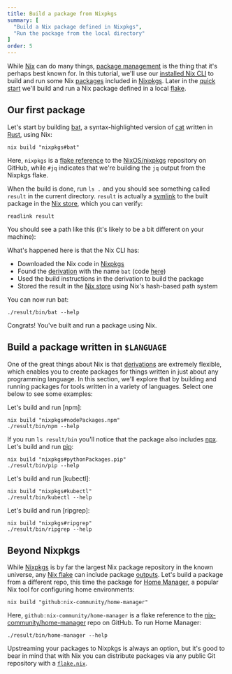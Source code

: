 ```yaml
---
title: Build a package from Nixpkgs
summary: [
  "Build a Nix package defined in Nixpkgs",
  "Run the package from the local directory"
]
order: 5
---
```


While [Nix] can do many things, [package management][pkg] is the thing that it's perhaps best known for. In this tutorial, we'll use our [installed Nix CLI][install] to build and run some Nix [packages] included in [Nixpkgs]. Later in the [quick start][start] we'll build and run a Nix package defined in a local [flake].

## Our first package

Let's start by building [bat], a syntax-highlighted version of [cat] written in [Rust], using Nix:

```shell
nix build "nixpkgs#bat"
```

Here, `nixpkgs` is a [flake reference][flake] to the [NixOS/nixpkgs][nixpkgs-repo] repository on GitHub, while `#jq` indicates that we're building the `jq` output from the Nixpkgs flake.

When the build is done, run `ls .` and you should see something called `result` in the current directory. `result` is actually a [symlink] to the built package in the [Nix store][store], which you can verify:

```shell
readlink result
```

You should see a path like this (it's likely to be a bit different on your machine):

<NixStorePath pkg="bat-0.22.1" />

What's happened here is that the Nix CLI has:

* Downloaded the Nix code in [Nixpkgs]
* Found the [derivation][derivations] with the name `bat` (code [here][nixpkgs-bat])
* Used the build instructions in the derivation to build the package
* Stored the result in the [Nix store][store] using Nix's hash-based path system

You can now run bat:

```shell
./result/bin/bat --help
```

Congrats! You've built and run a package using Nix.

## Build a package written in `$LANGUAGE`

One of the great things about Nix is that [derivations] are extremely flexible, which enables you to create packages for things written in just about any programming language. In this section, we'll explore that by building and running packages for tools written in a variety of languages. Select one below to see some examples:

<Languages client:load />

<SpecificLanguage client:load lang="JavaScript">
Let's build and run [npm]:

```shell
nix build "nixpkgs#nodePackages.npm"
./result/bin/npm --help
```

If you run `ls result/bin` you'll notice that the package also includes [npx].
</SpecificLanguage>
<SpecificLanguage client:load lang="Python">
Let's build and run [pip]:

```shell
nix build "nixpkgs#pythonPackages.pip"
./result/bin/pip --help
```
</SpecificLanguage>
<SpecificLanguage client:load lang="Go">
Let's build and run [kubectl]:

```shell
nix build "nixpkgs#kubectl"
./result/bin/kubectl --help
```
</SpecificLanguage>
<SpecificLanguage client:load lang="Rust">
Let's build and run [ripgrep]:

```shell
nix build "nixpkgs#ripgrep"
./result/bin/ripgrep --help
```
</SpecificLanguage>

## Beyond Nixpkgs

While [Nixpkgs] is by far the largest Nix package repository in the known universe, any [Nix flake][flake] can include package [outputs]. Let's build a package from a different repo, this time the package for [Home Manager][hm], a popular Nix tool for configuring home environments:

```shell
nix build "github:nix-community/home-manager"
```

Here, `github:nix-community/home-manager` is a flake reference to the [nix-community/home-manager][hm] repo on GitHub. To run Home Manager:

```shell
./result/bin/home-manager --help
```

Upstreaming your packages to Nixpkgs is always an option, but it's good to bear in mind that with Nix you can distribute packages via any public Git repository with a [`flake.nix`][flake].

[bat]: https://github.com/sharkdp/bat
[cat]: https://en.wikipedia.org/wiki/Cat_(Unix)
[derivations]: /concepts/derivations
[flake]: /concepts/flakes
[hm]: https://github.com/nix-community/home-manager
[install]: /start/install
[kubectl]: https://github.com/kubernetes/kubectl
[nix]: /concepts/nix
[nixpkgs]: /concepts/nixpkgs
[nixpkgs-bat]: https://github.com/NixOS/nixpkgs/blob/master/pkgs/tools/misc/bat/default.nix
[nixpkgs-repo]: https://github.com/NixOS/nixpkgs
[npm]: https://npmjs.org
[npx]: https://docs.npmjs.com/cli/v8/commands/npx
[outputs]: /concepts/flake-outputs
[packages]: /concepts/package
[pkg]: /concepts/package-management
[pip]: https://pypi.org/project/pip
[ripgrep]: https://github.com/BurntSushi/ripgrep
[rust]: https://rust-lang.org
[start]: /start
[store]: /concepts/nix-store
[symlink]: https://en.wikipedia.org/wiki/Symbolic_link
